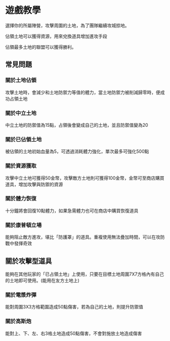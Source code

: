 # 遊戲教學

選擇你的所屬陣營，攻擊周圍的土地，為了團隊繼續攻城掠地。

佔領土地可以獲得資源，用來兌換道具增加進攻手段

佔領最多土地的聯盟可以獲得勝利。

## 常見問題

### 關於土地佔領

攻擊土地時，會減少和土地防禦力等值的體力，當土地防禦力被削減歸零時，便成功占領土地

### 關於中立土地

中立土地的防禦值為15點，占領後會變成自己的土地，並且防禦值變為20

### 關於已佔領土地

被佔領的土地初始血量為5，可透過消耗體力強化，單次最多可強化500點

### 關於資源獲取

攻擊中立土地可獲得50金幣，攻擊敵方土地則可獲得100金幣，金幣可至商店購買道具，增加攻擊與防禦的資源

### 關於體力恢復

十分鐘將會回復10點體力，如果急需體力也可在商店中購買恢復道具

### 關於康普頓立場

能夠阻止敵方進攻，堪比「防護罩」的道具。重複使用無法疊加時間，可以在攻防戰中發揮奇效

## 關於攻擊型道具

能夠在其他玩家的「已占領土地」上使用，只要在目標土地周圍7X7方格內有自己的土地即可使用。(能用在友方土地上)

### 關於電漿炸彈

能對周圍3X3方格範圍造成50點傷害，若為自己的土地，則提升防禦值

### 關於高斯炮

能對上、下、左、右3格土地造成50點傷害，不會對施放土地造成傷害
